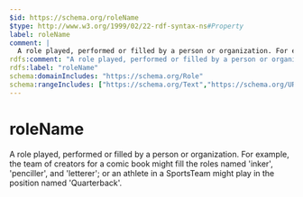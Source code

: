 ```yaml
---
$id: https://schema.org/roleName
$type: http://www.w3.org/1999/02/22-rdf-syntax-ns#Property
label: roleName
comment: |
  A role played, performed or filled by a person or organization. For example, the team of creators for a comic book might fill the roles named 'inker', 'penciller', and 'letterer'; or an athlete in a SportsTeam might play in the position named 'Quarterback'.
rdfs:comment: "A role played, performed or filled by a person or organization. For example, the team of creators for a comic book might fill the roles named 'inker', 'penciller', and 'letterer'; or an athlete in a SportsTeam might play in the position named 'Quarterback'."
rdfs:label: "roleName"
schema:domainIncludes: "https://schema.org/Role"
schema:rangeIncludes: ["https://schema.org/Text","https://schema.org/URL"]
---
```


# roleName

A role played, performed or filled by a person or organization. For example, the team of creators for a comic book might fill the roles named 'inker', 'penciller', and 'letterer'; or an athlete in a SportsTeam might play in the position named 'Quarterback'.

